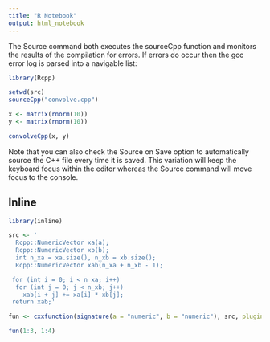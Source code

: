 ```yaml
---
title: "R Notebook"
output: html_notebook
---
```




The Source command both executes the sourceCpp function and monitors the results of the compilation for errors. If errors do occur then the gcc error log is parsed into a navigable list:

```r
library(Rcpp)

setwd(src)
sourceCpp("convolve.cpp")

x <- matrix(rnorm(10))
y <- matrix(rnorm(10))

convolveCpp(x, y)
```

Note that you can also check the Source on Save option to automatically source the C++ file every time it is saved. This variation will keep the keyboard focus within the editor whereas the Source command will move focus to the console.



## Inline

```r
library(inline)

src <- '
  Rcpp::NumericVector xa(a);
  Rcpp::NumericVector xb(b);
  int n_xa = xa.size(), n_xb = xb.size();
  Rcpp::NumericVector xab(n_xa + n_xb - 1);

 for (int i = 0; i < n_xa; i++)
  for (int j = 0; j < n_xb; j++)
    xab[i + j] += xa[i] * xb[j];
 return xab;'
```


```r
fun <- cxxfunction(signature(a = "numeric", b = "numeric"), src, plugin = "Rcpp")

fun(1:3, 1:4)
```



